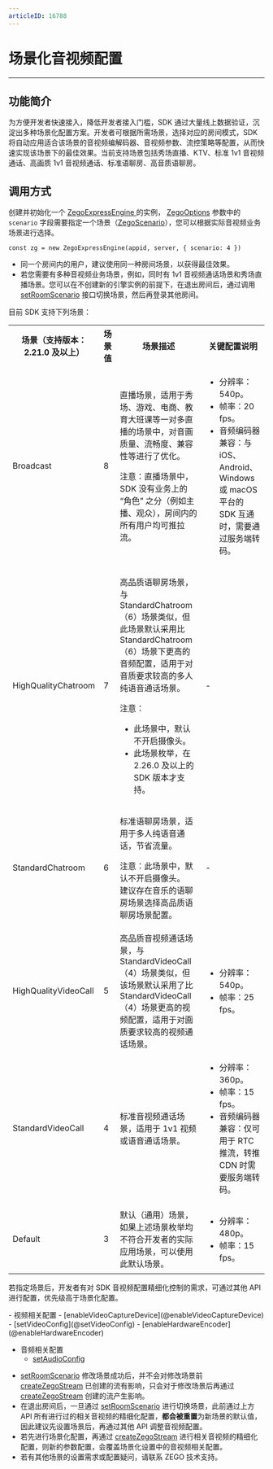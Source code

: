 ```yaml
---
articleID: 16788
---
```

# 场景化音视频配置

- - -

## 功能简介

为方便开发者快速接入，降低开发者接入门槛，SDK 通过大量线上数据验证，沉淀出多种场景化配置方案。开发者可根据所需场景，选择对应的房间模式，SDK 将自动应用适合该场景的音视频编解码器、音视频参数、流控策略等配置，从而快速实现该场景下的最佳效果。当前支持场景包括秀场直播、KTV、标准 1v1 音视频通话、高画质 1v1 音视频通话、标准语聊房、高音质语聊房。

## 调用方式

创建并初始化一个 [ZegoExpressEngine ](https://doc-zh.zego.im/article/api?doc=Express_Video_SDK_API~javascript_web~class~ZegoExpressEngine) 的实例， [ZegoOptions](@-ZegoOptions) 参数中的 `scenario` 字段需要指定一个场景（[ZegoScenario](@-ZegoScenario)），您可以根据实际音视频业务场景进行选择。

```
const zg = new ZegoExpressEngine(appid, server, { scenario: 4 })
```

<Warning title="注意">

- 同一个房间内的用户，建议使用同一种房间场景，以获得最佳效果。
- 若您需要有多种音视频业务场景，例如，同时有 1v1 音视频通话场景和秀场直播场景。您可以在不创建新的引擎实例的前提下，在退出房间后，通过调用 [setRoomScenario](@setRoomScenario) 接口切换场景，然后再登录其他房间。

</Warning>



目前 SDK 支持下列场景：

<table>
  
<tbody><tr>
<th>场景（支持版本：2.21.0 及以上）</th>
<th>场景值</th>
<th>场景描述</th>
<th>关键配置说明</th>
</tr>
<tr>
<td>Broadcast</td>
<td>8</td>
<td><p>直播场景，适用于秀场、游戏、电商、教育大班课等一对多直播的场景中，对音画质量、流畅度、兼容性等进行了优化。</p><p>注意：直播场景中，SDK 没有业务上的 “角色” 之分（例如主播、观众），房间内的所有用户均可推拉流。</p></td>
<td><ul><li>分辨率：540p。</li><li>帧率：20 fps。</li><li>音频编码器兼容：与 iOS、Android、Windows 或 macOS 平台的 SDK 互通时，需要通过服务端转码。</li></ul></td>
</tr>
<tr>
<td>HighQualityChatroom</td>
<td>7</td>
<td><p>高品质语聊房场景，与 StandardChatroom（6）场景类似，但此场景默认采用比 StandardChatroom（6）场景下更高的音频配置，适用于对音质要求较高的多人纯语音通话场景。</p><p>注意：</p><ul><li>此场景中，默认不开启摄像头。</li><li>此场景枚举，在 2.26.0 及以上的 SDK 版本才支持。</li></ul></td>
<td>-</td>
</tr>
<tr>
<td>StandardChatroom</td>
<td>6</td>
<td>
<p>标准语聊房场景，适用于多人纯语音通话，节省流量。</p>
<p>注意：此场景中，默认不开启摄像头。<br/>建议存在音乐的语聊房场景选择高品质语聊房场景配置。</p>
</td>
<td>-</td>
</tr>
<tr>
<td>HighQualityVideoCall</td>
<td>5</td>
<td>高品质音视频通话场景，与 StandardVideoCall（4）场景类似，但该场景默认采用了比 StandardVideoCall（4）场景更高的视频配置，适用于对画质要求较高的视频通话场景。</td>
<td><ul><li>分辨率：540p。</li><li>帧率：25 fps。</li></ul></td>
</tr>
<tr>
<td>StandardVideoCall</td>
<td>4</td>
<td>标准音视频通话场景，适用于 1v1 视频或语音通话场景。</td>
<td><ul><li>分辨率：360p。</li><li>帧率：15 fps。</li><li>音频编码器兼容：仅可用于 RTC 推流，转推 CDN 时需要服务端转码。</li></ul></td>
</tr>
<tr>
<td>Default</td>
<td>3</td>
<td>默认（通用）场景，如果上述场景枚举均不符合开发者的实际应用场景，可以使用此默认场景。</td>
<td><ul><li>分辨率：480p。</li><li>帧率：15 fps。</li></ul></td>
</tr>
</tbody></table>

若指定场景后，开发者有对 SDK 音视频配置精细化控制的需求，可通过其他 API 进行配置，优先级高于场景化配置。

<Accordion title="可进行精细化配置的 API 接口" defaultOpen="false">
- 视频相关配置
  - [enableVideoCaptureDevice](@enableVideoCaptureDevice)
  - [setVideoConfig](@setVideoConfig)
  - [enableHardwareEncoder](@enableHardwareEncoder)

- 音频相关配置
  - [setAudioConfig](@setAudioConfig)
</Accordion>

<Warning title="注意">


- [setRoomScenario](@setRoomScenario) 修改场景成功后，并不会对修改场景前 [createZegoStream](@createZegoStream) 已创建的流有影响，只会对于修改场景后再通过 [createZegoStream](@createZegoStream) 创建的流产生影响。
- 在退出房间后，一旦通过 [setRoomScenario](@setRoomScenario) 进行切换场景，此前通过上方 API 所有进行过的相关音视频的精细化配置，**都会被重置**为新场景的默认值，因此建议先设置场景后，再通过其他 API 调整音视频配置。
- 若先进行场景化配置，再通过 [createZegoStream](@createZegoStream) 进行相关音视频的精细化配置，则新的参数配置，会覆盖场景化设置中的音视频相关配置。
- 若有其他场景的设置需求或配置疑问，请联系 ZEGO 技术支持。


</Warning>


